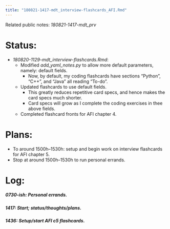 ```yaml
---
title: "180821-1417-mdt_interview-flashcards_AFI.Rmd"
---
```


Related public notes: _180821-1417-mdt_prv_

# Status:

- _180820-1129-mdt_interview-flashcards.Rmd_:
  - Modified _add_yaml_notes.py_ to allow more default parameters, namely: default fields.
    - Now, by default, my coding flashcards have sections "Python", "C++", and "Java" all reading "To-do".
  - Updated flashcards to use default fields.
    - This greatly reduces repetitive card specs, and hence makes the card specs much shorter.
    - Card specs will grow as I complete the coding exercises in thee above fields.
  - Completed flashcard fronts for AFI chapter 4.


# Plans:

- To around 1500h--1530h: setup and begin work on interview flashcards for AFI chapter 5.
- Stop at around 1500h--1530h to run personal errands.


# Log:

##### 0730-ish: Personal errands.

##### 1417: Start; status/thoughts/plans.

##### 1436: Setup/start AFI c5 flashcards.
